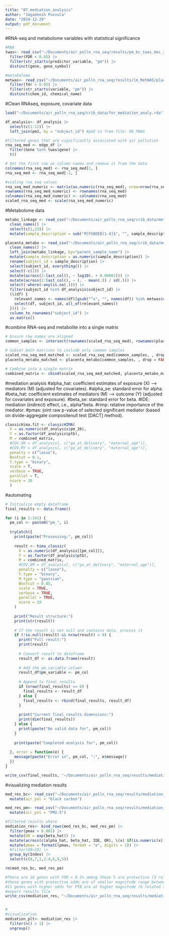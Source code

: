 ```yaml
---
title: "07_mediation_analysis"
author: "Jagadeesh Puvvula"
date: "2024-12-29"
output: pdf_document
---
```

#RNA-seq and metabolome variables with statistical significance
```r
#RNA
twas<- read_csv("~/Documents/air_polln_rna_seq/results/pm_bc_twas_dec_29.csv") |>
  filter(FDR < 0.05) |>
  filter(str_starts(predictor_variable, "pm")) |>
  distinct(gene, gene_symbol)

#metabolome
metwas<- read_csv("~/Documents/air_polln_rna_seq/results/lm_MetWAS/placenta_mwas_anno.csv") |>
  filter(fdr < 0.05) |>
  filter(str_starts(variable, "pm")) |>
  distinct(chem_id, chemical_name)
```

#Clean RNAseq, exposure, covariate data
```r
load("~/Documents/air_polln_rna_seq/crib_data/for_mediation_analy.rda")

df_analysis<- df_analysis |>
  select(c(1:12)) |>
  left_join(pm2, by = "subject_id") #pm2 is from file: 06_TWAS

#filtered genes that are significantly associated with air pollution
rna_seq_med <- edge_df |>
  filter(Gene %in% twas$gene) |>
  t()

# Set the first row as column names and remove it from the data
colnames(rna_seq_med) <- rna_seq_med[1, ]
rna_seq_med <- rna_seq_med[-1, ] 

#scaling rna seq values
rna_seq_med_numeric <- matrix(as.numeric(rna_seq_med), nrow=nrow(rna_seq_med), ncol=ncol(rna_seq_med))
rownames(rna_seq_med_numeric) <- rownames(rna_seq_med)
colnames(rna_seq_med_numeric) <- colnames(rna_seq_med)
scaled_rna_seq_med <- scale(rna_seq_med_numeric)

```

#Metabolome data
```r
metabo_linkage <- read_csv("~/Documents/air_polln_rna_seq/crib_data/metabolome_paired/metabolome_linkage.csv") |>
  clean_names() |>
  select(c(1,23)) |>
  mutate(sample_description = sub("PCFSBDEB[1-4]$", "", sample_description))

placenta_metabo <- read_csv("~/Documents/air_polln_rna_seq/crib_data/metabolome_paired/metabolome_conc.csv") |>
  clean_names() |>
  left_join(metabo_linkage, by="parent_sample_name") |>
  mutate(sample_description = as.numeric(sample_description)) |> 
  rename(subject_id = sample_description) |> 
  select(subject_id, everything()) |>
  select(-c(2)) |>
  mutate(across(2:last_col(), ~ log10(. + 0.00001))) |>
  mutate(across(2:last_col(), ~ (. - mean(.)) / sd(.))) |>
  select(-where(~any(is.na(.)))) |>
  filter(subject_id %in% df_analysis$subject_id) |>
  (\(df) {
    relevant_names <- names(df)[gsub("^x", "", names(df)) %in% metwas$chem_id]
    select(df, subject_id, all_of(relevant_names))
  })() |>
  column_to_rownames("subject_id") |>
  as.matrix()
```

#combine RNA-seq and metabolite into a single matrix
```r
# Ensure row names are aligned
common_samples <- intersect(rownames(scaled_rna_seq_med), rownames(placenta_metabo))

# Subset both matrices to include only common samples
scaled_rna_seq_med_matched <- scaled_rna_seq_med[common_samples, , drop = FALSE]
placenta_metabo_matched <- placenta_metabo[common_samples, , drop = FALSE]

# Combine into a single matrix
combined_matrix <- cbind(scaled_rna_seq_med_matched, placenta_metabo_matched)
```

#mediation analysis
#alpha_hat: coefficient estimates of exposure (X) –> mediators (M) (adjusted for covariates).
#alpha_se: standard error for alpha.
#beta_hat: coefficient estimates of mediators (M) –> outcome (Y) (adjusted for covariates and exposure).
#beta_se: standard error for beta.
#IDE: mediation (indirect) effect, i.e., alpha*beta.
#rimp: relative importance of the mediator.
#pmax: joint raw p-value of selected significant mediator (based on divide-aggregate compositenull test [DACT] method).
```r
classicHima.fit <- classicHIMA(
  X = as.numeric(df_analysis$pm_26),
  Y = as.factor(df_analysis$ptb),
  M = combined_matrix,
  #COV.XM = df_analysis[, c("ga_at_delivery", "maternal_age")],
  #COV.MY = df_analysis[, c("ga_at_delivery", "maternal_age")],
  penalty = c("lasso"),
  Bonfcut = 0.1,
  Y.type = "binary",
  scale = T, 
  verbose = TRUE,
  parallel = T,
  ncore = 10
  )
```

#automating
```r
# Initialize empty dataframe
final_results <- data.frame()

for (i in 1:141) {
  pm_col <- paste0("pm_", i)
  
  tryCatch({
    print(paste("Processing:", pm_col))
    
    result <- hima_classic(
      X = as.numeric(df_analysis[[pm_col]]),
      Y = as.factor(df_analysis$ptb),
      M = combined_matrix,
      #COV.XM = df_analysis[, c("ga_at_delivery", "maternal_age")],
      penalty = c("lasso"),
      Y.type = "binary",
      M.type = "gaussian",
      Bonfcut = 0.05,
      scale = TRUE,
      verbose = TRUE,
      parallel = TRUE,
      ncore = 10
    )
    
    print("Result structure:")
    print(str(result))
    
    # If the result is not null and contains data, process it
    if (!is.null(result) && nrow(result) > 0) {
      print("Full result:")
      print(result)
      
      # Convert result to dataframe
      result_df <- as.data.frame(result)
      
      # Add the pm_variable column
      result_df$pm_variable <- pm_col
      
      # Append to final_results
      if (nrow(final_results) == 0) {
        final_results <- result_df
      } else {
        final_results <- rbind(final_results, result_df)
      }
      
      print("Current final_results dimensions:")
      print(dim(final_results))
    } else {
      print(paste("No valid data for", pm_col))
    }
    
    print(paste("Completed analysis for", pm_col))
    
  }, error = function(e) {
    message(paste("Error in", pm_col, ":", e$message))
  })
}
```

```r
write_csv(final_results, "~/Documents/air_polln_rna_seq/results/mediation_pm_log10_scale.csv")
```

#visualizing mediation results
```r
med_res_bc<- read_csv("~/Documents/air_polln_rna_seq/results/mediation_bc_log10_scale.csv") |>
  mutate(air_pol = "black carbon")

med_res_pm<- read_csv("~/Documents/air_polln_rna_seq/results/mediation_pm_log10_scale.csv")|>
  mutate(air_pol = "PM2.5")

#filtered results where 
mediation_res<- bind_rows(med_res_bc, med_res_pm) |>
  filter(pmax < 0.001) |>
  mutate(OR = exp(beta_hat)) |>
  mutate(across(c(alpha_hat, beta_hat, IDE, OR), \(x) if(is.numeric(x)) round(x, 2) else x))|>
  mutate(pmax = formatC(pmax, format = "e", digits = 1)) |>
  #filter(OR<10) |>
  group_by(Index) |>
  select(c(8,7,1,2:4,6,9,5)) 

rm(med_res_bc, med_res_pm)

#There are 16 genes with FDR < 0.1% among these 5 are protective (3 related to BC and 2 - PM)
#these genes with protective odds are of smaller magnitude range between 0.2-0.4
#11 genes with higher odds for PTB are at higher magnitude (6 related to BC and 5 - PM), odds ratios ranged between 1.6-23.9
#export results file
write_csv(mediation_res, "~/Documents/air_polln_rna_seq/results/mediation_results_for_supplment.csv")


#
#visualization
mediation_plt<- mediation_res |>
  filter(n() > 1) |>
  ungroup() 

```

